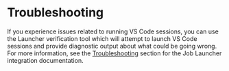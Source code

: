 # Troubleshooting

If you experience issues related to running VS Code sessions, you can use the Launcher verification tool which will attempt to launch VS Code sessions and provide diagnostic output about what could be going wrong. For more information, see the [Troubleshooting](../job_launcher/troubleshooting.qmd) section for the Job Launcher integration documentation.
